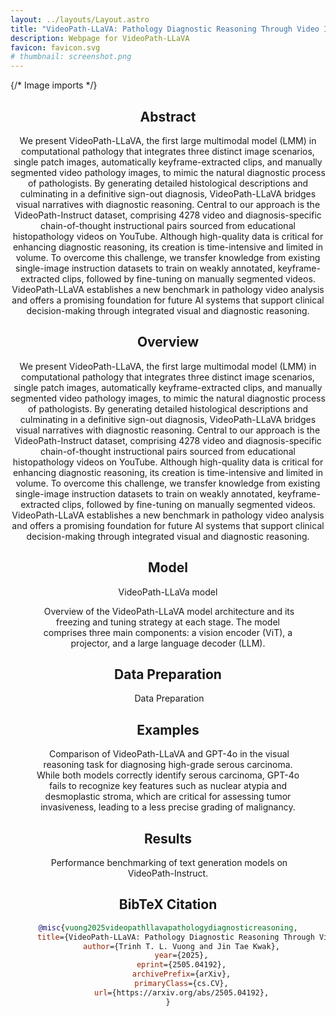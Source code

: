 ```yaml
---
layout: ../layouts/Layout.astro
title: "VideoPath-LLaVA: Pathology Diagnostic Reasoning Through Video Instruction Tuning"
description: Webpage for VideoPath-LLaVA
favicon: favicon.svg
# thumbnail: screenshot.png
---
```





{/* Image imports */}



<Header
  title={frontmatter.title}
  authors={[
    {
      name: "Trinh Vuong",
      url: "https://www.linkedin.com/in/trinh-vuong-218812193/",
      institution: "Korea University",
    },
    {
      name: "Jin Tae Kwak",
      url: "https://www.kwaklab.net/PI.html",
      institution: "Korea University",
    },
  ]}
  conference="Arxiv 2025"
  notes={[
    {
      text: "Contact: jkwak@korea.ac.kr",
    },
  ]}
  links={[
    {
      name: "Code",
      url: "https://github.com/trinhvg/VideoPath-LLaVA",
      icon: "mdi:github",
    },
    {
      name: "arXiv",
      url: "https://arxiv.org/abs/2505.04192",
      icon: "fa-solid:file-pdf",
    },
    {
      name: "Benchmark (Coming Soon)",
      url: "",
        icon: "mdi:database",
    }
  ]}
  />

## Abstract
<div className="center-text">
We present VideoPath-LLaVA, the first large multimodal model (LMM) in computational pathology that integrates three distinct image scenarios, single patch images, automatically keyframe-extracted clips, and manually segmented video pathology images, to mimic the natural diagnostic process of pathologists. By generating detailed histological descriptions and culminating in a definitive sign-out diagnosis, VideoPath-LLaVA bridges visual narratives with diagnostic reasoning.
Central to our approach is the VideoPath-Instruct dataset, comprising 4278 video and diagnosis-specific chain-of-thought instructional pairs sourced from educational histopathology videos on YouTube.
Although high-quality data is critical for enhancing diagnostic reasoning, its creation is time-intensive and limited in volume. To overcome this challenge, we transfer knowledge from existing single-image instruction datasets to train on weakly annotated, keyframe-extracted clips, followed by fine-tuning on manually segmented videos. VideoPath-LLaVA establishes a new benchmark in pathology video analysis and offers a promising foundation for future AI systems that support clinical decision-making through integrated visual and diagnostic reasoning.
</div>




<HighlightedSection>

## Overview

We present VideoPath-LLaVA, the first large multimodal model (LMM) in computational pathology that integrates three distinct image scenarios, single patch images, automatically keyframe-extracted clips, and manually segmented video pathology images, to mimic the natural diagnostic process of pathologists. By generating detailed histological descriptions and culminating in a definitive sign-out diagnosis, VideoPath-LLaVA bridges visual narratives with diagnostic reasoning.
Central to our approach is the VideoPath-Instruct dataset, comprising 4278 video and diagnosis-specific chain-of-thought instructional pairs sourced from educational histopathology videos on YouTube.
Although high-quality data is critical for enhancing diagnostic reasoning, its creation is time-intensive and limited in volume. To overcome this challenge, we transfer knowledge from existing single-image instruction datasets to train on weakly annotated, keyframe-extracted clips, followed by fine-tuning on manually segmented videos. VideoPath-LLaVA establishes a new benchmark in pathology video analysis and offers a promising foundation for future AI systems that support clinical decision-making through integrated visual and diagnostic reasoning.

</HighlightedSection>



## Model

VideoPath-LLaVa model
<Figure>
  <Image slot="figure" source={fig_network} altText="Diagram of the transformer deep learning architecture."  />
  <span slot="caption">Overview of the VideoPath-LLaVA model architecture and its freezing and tuning strategy at each stage. The model comprises three main components: a vision encoder (ViT), a projector, and a large language decoder (LLM).</span>
</Figure>


## Data Preparation

<Figure>
  <Image slot="figure" source={fig_data} altText="Data Preparation." />
  <span slot="caption"> Data Preparation </span>
</Figure>


## Examples

<Figure>
  <Image slot="figure" source={fig_example} altText="Diagram of the transformer deep learning architecture." />
  <span slot="caption">Comparison of VideoPath-LLaVA and GPT-4o in the visual reasoning task for diagnosing high-grade serous carcinoma. While both models correctly identify serous carcinoma, GPT-4o fails to recognize key features such as nuclear atypia and desmoplastic stroma, which are critical for assessing tumor invasiveness, leading to a less
precise grading of malignancy.</span>
</Figure>





## Results

<Figure>
  <Image slot="figure" source={fig_table} altText="Diagram of the transformer deep learning architecture." />
  <span slot="caption">Performance benchmarking of text generation models on VideoPath-Instruct.</span>
</Figure>



## BibTeX Citation

```bibtex
@misc{vuong2025videopathllavapathologydiagnosticreasoning,
      title={VideoPath-LLaVA: Pathology Diagnostic Reasoning Through Video Instruction Tuning},
      author={Trinh T. L. Vuong and Jin Tae Kwak},
      year={2025},
      eprint={2505.04192},
      archivePrefix={arXiv},
      primaryClass={cs.CV},
      url={https://arxiv.org/abs/2505.04192},
}
```
